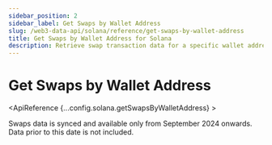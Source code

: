 ```yaml
---
sidebar_position: 2
sidebar_label: Get Swaps by Wallet Address
slug: /web3-data-api/solana/reference/get-swaps-by-wallet-address
title: Get Swaps by Wallet Address for Solana
description: Retrieve swap transaction data for a specific wallet address on Solana.
---
```



# Get Swaps by Wallet Address <MainnetBadge />

<EthereumApiBanner
  customTitle="Looking for swaps by wallet address on EVM?"
  customText="Access swaps by wallet address data using our EVM API."
  customButtonText="Explore EVM API"
  customButtonLink="/web3-data-api/evm/reference/get-swaps-by-wallet-address"
/>
<ApiReference {...config.solana.getSwapsByWalletAddress} >
<Admonition type="info" title="Note">

Swaps data is synced and available only from September 2024 onwards. Data
prior to this date is not included.
</Admonition>
</ApiReference>
